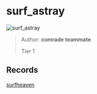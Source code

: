 
# surf_astray

![surf_astray](https://raw.githubusercontent.com/Sayt123/SurfMapPics/Maps-and-bonuses/csgo/surf_astray.jpg)

> Author: **comrade teammate**
>
> Tier 1

## Records

[surfheaven](https://surfheaven.eu/map/surf_astray)
